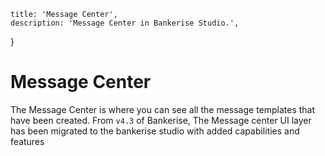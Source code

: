    title: 'Message Center',
    description: 'Message Center in Bankerise Studio.',
}

# Message Center

The Message Center is where you can see all the message templates that have been created.
From `v4.3` of Bankerise,
The Message center UI layer has been migrated to the bankerise studio with added capabilities and features


